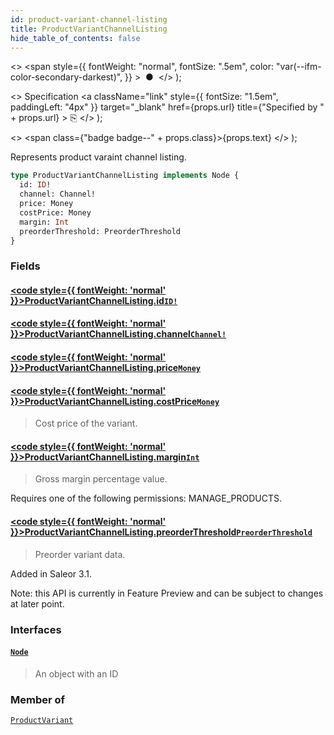 ```yaml
---
id: product-variant-channel-listing
title: ProductVariantChannelListing
hide_table_of_contents: false
---
```


  <>
    <span
      style={{
        fontWeight: "normal",
        fontSize: ".5em",
        color: "var(--ifm-color-secondary-darkest)",
      }}
    >
      &nbsp;●&nbsp;
    </span>
  </>
);

  <>
    Specification
    <a
      className="link"
      style={{ fontSize: "1.5em", paddingLeft: "4px" }}
      target="\_blank"
      href={props.url}
      title={"Specified by " + props.url}
    >
      ⎘
    </a>
  </>
);

  <>
    <span class={"badge badge--" + props.class}>{props.text}</span>
  </>
);

Represents product varaint channel listing.

```graphql
type ProductVariantChannelListing implements Node {
  id: ID!
  channel: Channel!
  price: Money
  costPrice: Money
  margin: Int
  preorderThreshold: PreorderThreshold
}
```

### Fields

#### [<code style={{ fontWeight: 'normal' }}>ProductVariantChannelListing.<b>id</b></code>](#)<Bullet />[`ID!`](../../api-reference/scalars/id) <Badge class="secondary" text="non-null"/> <Badge class="secondary" text="scalar"/>

>

#### [<code style={{ fontWeight: 'normal' }}>ProductVariantChannelListing.<b>channel</b></code>](#)<Bullet />[`Channel!`](../../api-reference/objects/channel) <Badge class="secondary" text="non-null"/> <Badge class="secondary" text="object"/>

>

#### [<code style={{ fontWeight: 'normal' }}>ProductVariantChannelListing.<b>price</b></code>](#)<Bullet />[`Money`](../../api-reference/objects/money) <Badge class="secondary" text="object"/>

>

#### [<code style={{ fontWeight: 'normal' }}>ProductVariantChannelListing.<b>costPrice</b></code>](#)<Bullet />[`Money`](../../api-reference/objects/money) <Badge class="secondary" text="object"/>

> Cost price of the variant.

#### [<code style={{ fontWeight: 'normal' }}>ProductVariantChannelListing.<b>margin</b></code>](#)<Bullet />[`Int`](../../api-reference/scalars/int) <Badge class="secondary" text="scalar"/>

> Gross margin percentage value.

Requires one of the following permissions: MANAGE_PRODUCTS.

>

#### [<code style={{ fontWeight: 'normal' }}>ProductVariantChannelListing.<b>preorderThreshold</b></code>](#)<Bullet />[`PreorderThreshold`](../../api-reference/objects/preorder-threshold) <Badge class="secondary" text="object"/>

> Preorder variant data.

Added in Saleor 3.1.

Note: this API is currently in Feature Preview and can be subject to changes at later point.

>

### Interfaces

#### [`Node`](../../api-reference/interfaces/node) <Badge class="secondary" text="interface"/>

> An object with an ID

### Member of

[`ProductVariant`](../../api-reference/objects/product-variant) <Badge class="secondary" text="object"/>
